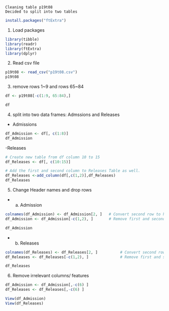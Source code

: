 ```
Cleaning table p19t08 
Decided to split into two tables

```

```r
install.packages("ftExtra")
```

1) Load packages

```r
library(tibble)
library(readr)
library(ftExtra)
library(dplyr)
```


2) Read csv file
```r

p19t08 <- read_csv("p19t08.csv")
p19t08
```


3) remove rows 1~9 and rows 65~84
```r

df <- p19t08[-c(1:9, 65:84),]

df

```

4) split into two data frames: Admssions and Releases

- Admissions

```r
df_Admission <- df[, c(1:8)]
df_Admission
```

-Releases
```r

# Create new table from df column 10 to 15
df_Releases <- df[, c(10:15)]

# Add the first and second column to Releases Table as well.
df_Releases <-add_column(df[,c(1,2)],df_Releases)
df_Releases

```



5) Change Header names and drop rows

- a) Admission
```r

colnames(df_Admission) <- df_Admission[2, ]   # Convert second row to header
df_Admission <- df_Admission[-c(1,2), ]       # Remove first and second row

df_Admission

```

- b) Releases
```r
colnames(df_Releases) <- df_Releases[2, ]          # Convert second row to header
df_Releases <- df_Releases[-c(1,2), ]              # Remove first and second row

df_Releases

```


6) Remove irrelevant columns/ features

```r
df_Admission <- df_Admission[,-c(6) ]
df_Releases <- df_Releases[,-c(6) ]    

View(df_Admission)
View(df_Releases)
```




